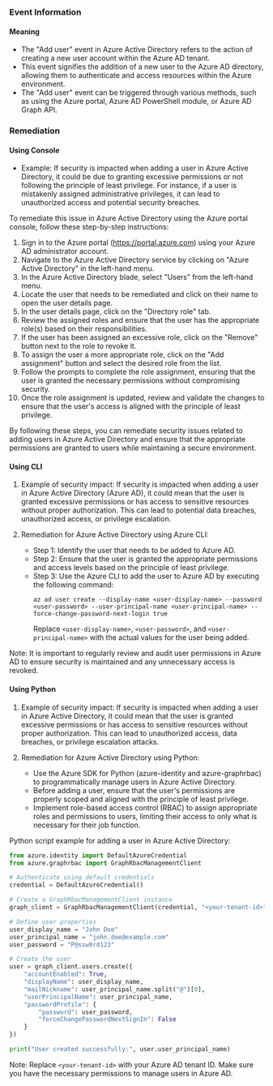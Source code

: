 
### Event Information

#### Meaning

- The "Add user" event in Azure Active Directory refers to the action of creating a new user account within the Azure AD tenant.
- This event signifies the addition of a new user to the Azure AD directory, allowing them to authenticate and access resources within the Azure environment.
- The "Add user" event can be triggered through various methods, such as using the Azure portal, Azure AD PowerShell module, or Azure AD Graph API.

### Remediation

#### Using Console

- Example: If security is impacted when adding a user in Azure Active Directory, it could be due to granting excessive permissions or not following the principle of least privilege. For instance, if a user is mistakenly assigned administrative privileges, it can lead to unauthorized access and potential security breaches.

To remediate this issue in Azure Active Directory using the Azure portal console, follow these step-by-step instructions:

1. Sign in to the Azure portal (https://portal.azure.com) using your Azure AD administrator account.
2. Navigate to the Azure Active Directory service by clicking on "Azure Active Directory" in the left-hand menu.
3. In the Azure Active Directory blade, select "Users" from the left-hand menu.
4. Locate the user that needs to be remediated and click on their name to open the user details page.
5. In the user details page, click on the "Directory role" tab.
6. Review the assigned roles and ensure that the user has the appropriate role(s) based on their responsibilities.
7. If the user has been assigned an excessive role, click on the "Remove" button next to the role to revoke it.
8. To assign the user a more appropriate role, click on the "Add assignment" button and select the desired role from the list.
9. Follow the prompts to complete the role assignment, ensuring that the user is granted the necessary permissions without compromising security.
10. Once the role assignment is updated, review and validate the changes to ensure that the user's access is aligned with the principle of least privilege.

By following these steps, you can remediate security issues related to adding users in Azure Active Directory and ensure that the appropriate permissions are granted to users while maintaining a secure environment.

#### Using CLI

1. Example of security impact: If security is impacted when adding a user in Azure Active Directory (Azure AD), it could mean that the user is granted excessive permissions or has access to sensitive resources without proper authorization. This can lead to potential data breaches, unauthorized access, or privilege escalation.

2. Remediation for Azure Active Directory using Azure CLI:
   - Step 1: Identify the user that needs to be added to Azure AD.
   - Step 2: Ensure that the user is granted the appropriate permissions and access levels based on the principle of least privilege.
   - Step 3: Use the Azure CLI to add the user to Azure AD by executing the following command:
     ```
     az ad user create --display-name <user-display-name> --password <user-password> --user-principal-name <user-principal-name> --force-change-password-next-login true
     ```
     Replace `<user-display-name>`, `<user-password>`, and `<user-principal-name>` with the actual values for the user being added.

Note: It is important to regularly review and audit user permissions in Azure AD to ensure security is maintained and any unnecessary access is revoked.

#### Using Python

1. Example of security impact: If security is impacted when adding a user in Azure Active Directory, it could mean that the user is granted excessive permissions or has access to sensitive resources without proper authorization. This can lead to unauthorized access, data breaches, or privilege escalation attacks.

2. Remediation for Azure Active Directory using Python:
   - Use the Azure SDK for Python (azure-identity and azure-graphrbac) to programmatically manage users in Azure Active Directory.
   - Before adding a user, ensure that the user's permissions are properly scoped and aligned with the principle of least privilege.
   - Implement role-based access control (RBAC) to assign appropriate roles and permissions to users, limiting their access to only what is necessary for their job function.

Python script example for adding a user in Azure Active Directory:

```python
from azure.identity import DefaultAzureCredential
from azure.graphrbac import GraphRbacManagementClient

# Authenticate using default credentials
credential = DefaultAzureCredential()

# Create a GraphRbacManagementClient instance
graph_client = GraphRbacManagementClient(credential, "<your-tenant-id>")

# Define user properties
user_display_name = "John Doe"
user_principal_name = "john.doe@example.com"
user_password = "P@ssw0rd123"

# Create the user
user = graph_client.users.create({
    "accountEnabled": True,
    "displayName": user_display_name,
    "mailNickname": user_principal_name.split("@")[0],
    "userPrincipalName": user_principal_name,
    "passwordProfile": {
        "password": user_password,
        "forceChangePasswordNextSignIn": False
    }
})

print("User created successfully:", user.user_principal_name)
```

Note: Replace `<your-tenant-id>` with your Azure AD tenant ID. Make sure you have the necessary permissions to manage users in Azure AD.

